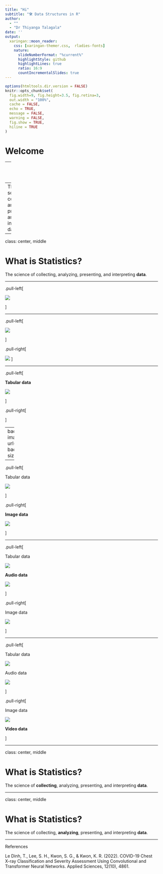 ```yaml
---
title: "Hi"
subtitle: "🛠️ Data Structures in R"  
author: 
  - ""
  - "Dr Thiyanga Talagala"
date: ''
output:
  xaringan::moon_reader:
    css: [xaringan-themer.css,  rladies-fonts]
    nature:
      slideNumberFormat: "%current%"
      highlightStyle: github
      highlightLines: true
      ratio: 16:9
      countIncrementalSlides: true
---
```


```r
options(htmltools.dir.version = FALSE)
knitr::opts_chunk$set(
  fig.width=9, fig.height=3.5, fig.retina=3,
  out.width = "100%",
  cache = FALSE,
  echo = TRUE,
  message = FALSE, 
  warning = FALSE,
  fig.show = TRUE,
  hiline = TRUE
)
```

<style type="text/css">
.remark-slide-content {
    font-size: 45px;
}
</style>

# Welcome

---
class: center, middle

# What is Statistics?

--
The science of collecting, analyzing, presenting, and interpreting data. 

---

class: center, middle

# What is Statistics?

The science of collecting, analyzing, presenting, and interpreting **data**.

---

.pull-left[

![](i1.png)

]



---

.pull-left[

![](i1.png)

]

.pull-right[

![](i2.png)
]


---


.pull-left[

**Tabular data**

![](i1.png)



]

.pull-right[


]

---
background-image: url(i4.png)
background-size: contain


---



.pull-left[

Tabular data

![](i1.png)



]

.pull-right[

**Image data**

![](i3.png)



]

---



.pull-left[

Tabular data

![](i1.png)

**Audio data**

![](i5.gif)


]

.pull-right[

Image data

![](i3.png)



]

---




.pull-left[

Tabular data

![](i1.png)

Audio data

![](i5.gif)


]

.pull-right[

Image data

![](i3.png)

**Video data**



]


---

class: center, middle

# What is Statistics?

The science of **collecting**, analyzing, presenting, and interpreting **data**.

---

class: center, middle

# What is Statistics?

The science of collecting, **analyzing**, presenting, and interpreting **data**.

---

References


Le Dinh, T., Lee, S. H., Kwon, S. G., & Kwon, K. R. (2022). COVID-19 Chest X-ray Classification and Severity Assessment Using Convolutional and Transformer Neural Networks. Applied Sciences, 12(10), 4861.
